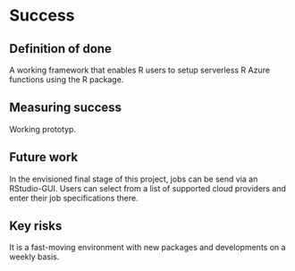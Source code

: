 # Success
<!-- 
Projects should have a definition of done that is measurable, and a thorough understanding going in of what the risks are to delivery 
-->

## Definition of done
<!-- 
What does success look like? 
-->

A working framework that enables R users to setup serverless R Azure functions using the R package. 

## Measuring success
<!-- 
How will we know when success is achieved, what markers can we use along the way 
-->

Working prototyp. 

## Future work
<!-- 
How could this be extended / developed in the future by yourself and/or the community in general?
-->

In the envisioned final stage of this project, jobs can be send via an RStudio-GUI. Users can select from a list of supported cloud providers and enter their job specifications there. 

## Key risks
<!-- 
What sort of things could come up that can delay or break the project?

 - [ ] People
 - [ ] Processes
 - [ ] Tooling & Technology
 - [ ] Costs

-->

It is a fast-moving environment with new packages and developments on a weekly basis. 

